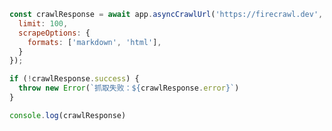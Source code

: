 ```js Node
const crawlResponse = await app.asyncCrawlUrl('https://firecrawl.dev', {
  limit: 100,
  scrapeOptions: {
    formats: ['markdown', 'html'],
  }
});

if (!crawlResponse.success) {
  throw new Error(`抓取失败：${crawlResponse.error}`)
}

console.log(crawlResponse)
```
